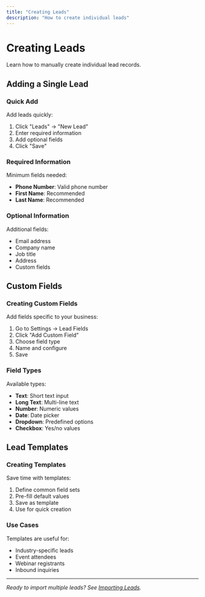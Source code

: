 ```yaml
---
title: "Creating Leads"
description: "How to create individual leads"
---
```


# Creating Leads

Learn how to manually create individual lead records.

## Adding a Single Lead

### Quick Add

Add leads quickly:

1. Click "Leads" → "New Lead"
2. Enter required information
3. Add optional fields
4. Click "Save"

### Required Information

Minimum fields needed:

- **Phone Number**: Valid phone number
- **First Name**: Recommended
- **Last Name**: Recommended

### Optional Information

Additional fields:

- Email address
- Company name
- Job title
- Address
- Custom fields

## Custom Fields

### Creating Custom Fields

Add fields specific to your business:

1. Go to Settings → Lead Fields
2. Click "Add Custom Field"
3. Choose field type
4. Name and configure
5. Save

### Field Types

Available types:

- **Text**: Short text input
- **Long Text**: Multi-line text
- **Number**: Numeric values
- **Date**: Date picker
- **Dropdown**: Predefined options
- **Checkbox**: Yes/no values

## Lead Templates

### Creating Templates

Save time with templates:

1. Define common field sets
2. Pre-fill default values
3. Save as template
4. Use for quick creation

### Use Cases

Templates are useful for:

- Industry-specific leads
- Event attendees
- Webinar registrants
- Inbound inquiries

---

*Ready to import multiple leads? See [Importing Leads](/docs/leads/importing).*
